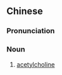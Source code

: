 ==Chinese==
{{zh-forms|s=乙酰胆碱|type=22}}

===Pronunciation===
{{zh-pron
|m=yǐxiāndǎnjiǎn
|cat=n
}}

===Noun===
{{zh-noun}}

# [[acetylcholine]]
#: {{zh-l|乙醯膽鹼酯酶|yǐxiāndǎnjiǎnzhǐméi|acetylcholinesterase}}